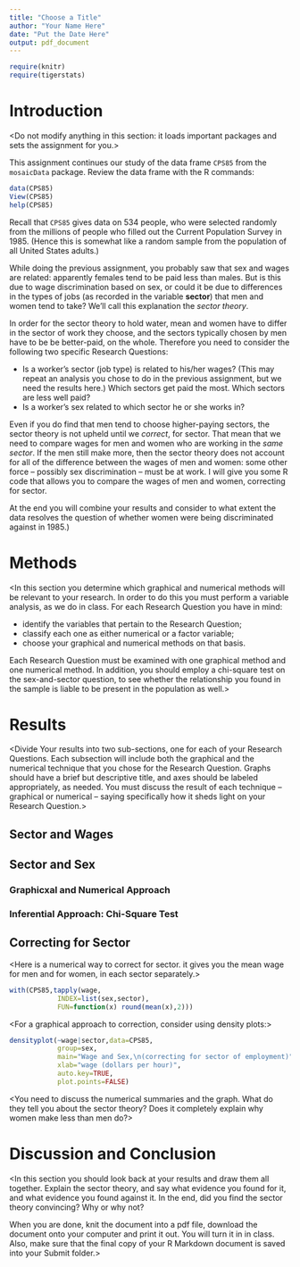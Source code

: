 ---
title: "Choose a Title"
author: "Your Name Here"
date: "Put the Date Here"
output: pdf_document
---

```{r include=FALSE}
require(knitr)
require(tigerstats)
```

# Introduction

<Do not modify anything in this section:  it loads important packages and sets the assignment for you.>

This assignment continues our study of the data frame `CPS85` from the `mosaicData` package.  Review the data frame with the R commands:

```{r eval=FALSE}
data(CPS85)
View(CPS85)
help(CPS85)
```

Recall that `CPS85` gives data on 534 people, who were selected randomly from the millions of people who filled out the Current Population Survey in 1985.  (Hence this is somewhat like a random sample from the population of all United States adults.)

While doing the previous assignment, you probably saw that sex and wages are related:  apparently females tend to be paid less than males.  But is this due to wage discrimination based on sex, or could it be due to differences in the types of jobs (as recorded in the variable **sector**) that men and women tend to take?  We'll call this explanation the *sector theory*.

In order for the sector theory to hold water, mean and women have to differ in the sector of work they choose, and the sectors typically chosen by men have to be be better-paid, on the whole.  Therefore you need to consider the following two specific Research Questions:

* Is a worker's sector (job type) is related to his/her wages?  (This may repeat an analysis you chose to do in the previous assignment, but we need the results here.)  Which sectors get paid the most.  Which sectors are less well paid?
* Is a worker's sex related to which sector he or she works in?

Even if you do find that men tend to choose higher-paying sectors, the sector theory is not upheld until we *correct*, for sector.  That mean that we need to compare wages for men and women who are working in the *same sector*.  If the men still make more, then the sector theory does not account for all of the difference between the wages of men and women:  some other force -- possibly sex discrimination -- must be at work.  I will give you some R code that allows you to compare the wages of men and women, correcting for sector.


At the end you will combine your results and consider to what extent the data resolves the question of whether women were being discriminated against in 1985.)

# Methods

<In this section you determine which graphical and numerical methods will be relevant to your research.  In order to do this you must perform a variable analysis, as we do in class.  For each Research Question you have in mind:

* identify the variables that pertain to the Research Question;
* classify each one as either numerical or a factor variable;
* choose your graphical and numerical methods on that basis.

Each Research Question must be examined with one graphical method and one numerical method.  In addition, you should employ a chi-square test on the sex-and-sector question, to see whether the relationship you found in the sample is liable to be present in the population as well.>




# Results

<Divide Your results into two sub-sections, one for each of your Research Questions.  Each subsection will include both the graphical and the numerical technique that you chose for the Research Question.  Graphs should have a brief but descriptive title, and axes should be labeled appropriately, as needed.  You must discuss the result of each technique -- graphical or numerical -- saying specifically how it sheds light on your Research Question.>


## Sector and Wages


## Sector and Sex


### Graphicxal and Numerical Approach




### Inferential Approach:  Chi-Square Test



## Correcting for Sector

<Here is a numerical way to correct for sector.  it gives you the mean wage for men and for women, in each sector separately.>

```{r}
with(CPS85,tapply(wage,
            INDEX=list(sex,sector),
            FUN=function(x) round(mean(x),2)))
```

<For a graphical approach to correction, consider using density plots:>

```{r}
densityplot(~wage|sector,data=CPS85,
            group=sex,
            main="Wage and Sex,\n(correcting for sector of employment)",
            xlab="wage (dollars per hour)",
            auto.key=TRUE,
            plot.points=FALSE)
```

<You need to discuss the numerical summaries and the graph.  What do they tell you about the sector theory?  Does it completely explain why women make less than men do?>

# Discussion and Conclusion

<In this section you should look back at your results and draw them all together.  Explain the sector theory, and say what evidence you found for it, and what evidence you found against it.  In the end, did you find the sector theory convincing?  Why or why not?

When you are done, knit the document into a pdf file, download the document onto your computer and print it out.  You will turn it in in class.  Also, make sure that the final copy of your R Markdown document is saved into your Submit folder.>